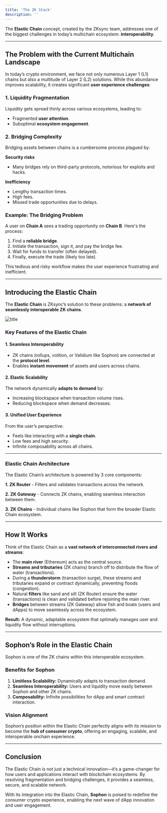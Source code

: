 ```yaml
---
title: 'The ZK Stack'
description: ''
---
```


The **Elastic Chain** concept, created by the ZKsync team, addresses one of the biggest challenges in today’s multichain ecosystem: **interoperability**.

---

## The Problem with the Current Multichain Landscape

In today’s crypto environment, we face not only numerous Layer 1 (L1) chains but also a multitude of Layer 2 (L2) solutions. While this abundance improves scalability, it creates significant **user experience challenges**:

### **1. Liquidity Fragmentation**

Liquidity gets spread thinly across various ecosystems, leading to:

- Fragmented **user attention**.
- Suboptimal **ecosystem engagement**.

### **2. Bridging Complexity**

Bridging assets between chains is a cumbersome process plagued by:

**Security risks**

- Many bridges rely on third-party protocols, notorious for exploits and hacks.

**Inefficiency**

- Lengthy transaction times.
- High fees.
- Missed trade opportunities due to delays.

### Example: The Bridging Problem

A user on **Chain A** sees a trading opportunity on **Chain B**. Here's the process:

1. Find a **reliable bridge**.
2. Initiate the transaction, sign it, and pay the bridge fee.
3. Wait for funds to transfer (often delayed).
4. Finally, execute the trade (likely too late).

This tedious and risky workflow makes the user experience frustrating and inefficient.

---

## Introducing the Elastic Chain

The **Elastic Chain** is ZKsync’s solution to these problems: a **network of seamlessly interoperable ZK chains**.

![title](/images/zk/sophon-zk-stack.webp)

### **Key Features of the Elastic Chain**

#### **1. Seamless Interoperability**

- ZK chains (rollups, volition, or Validium like Sophon) are connected at the **protocol level**.
- Enables **instant movement** of assets and users across chains.

#### **2. Elastic Scalability**

The network dynamically **adapts to demand** by:

- Increasing blockspace when transaction volume rises.
- Reducing blockspace when demand decreases.

#### **3. Unified User Experience**

From the user’s perspective:

- Feels like interacting with a **single chain**.
- Low fees and high security.
- Infinite composability across all chains.

---

### Elastic Chain Architecture

The Elastic Chain’s architecture is powered by 3 core components:

**1. ZK Router** - Filters and validates transactions across the network.

**2. ZK Gateway** - Connects ZK chains, enabling seamless interaction between them.

**3. ZK Chains** - Individual chains like Sophon that form the broader Elastic Chain ecosystem.

---

## How It Works

Think of the Elastic Chain as a **vast network of interconnected rivers and streams**:

- The **main river** (Ethereum) acts as the central source.
- **Streams and tributaries** (ZK chains) branch off to distribute the flow of water (transactions).
- During a **thunderstorm** (transaction surge), these streams and tributaries expand or contract dynamically, preventing floods (congestion).
- Natural **filters** like sand and silt (ZK Router) ensure the water (transactions) is clean and validated before rejoining the main river.
- **Bridges** between streams (ZK Gateway) allow fish and boats (users and dApps) to move seamlessly across the ecosystem.

<Note>**Result:** A dynamic, adaptable ecosystem that optimally manages user and liquidity flow without interruptions.</Note>

---

## Sophon’s Role in the Elastic Chain

Sophon is one of the ZK chains within this interoperable ecosystem.

### **Benefits for Sophon**

1. **Limitless Scalability:** Dynamically adapts to transaction demand.
2. **Seamless Interoperability:** Users and liquidity move easily between Sophon and other ZK chains.
3. **Composability:** Infinite possibilities for dApp and smart contract interaction.

### **Vision Alignment**

Sophon’s position within the Elastic Chain perfectly aligns with its mission to become the **hub of consumer crypto**, offering an engaging, scalable, and interoperable onchain experience.

---

## Conclusion

The Elastic Chain is not just a technical innovation—it’s a game-changer for how users and applications interact with blockchain ecosystems. By resolving fragmentation and bridging challenges, it provides a seamless, secure, and scalable network.

<Note>With its integration into the Elastic Chain, **Sophon** is poised to redefine the consumer crypto experience, enabling the next wave of dApp innovation and user engagement.</Note>
